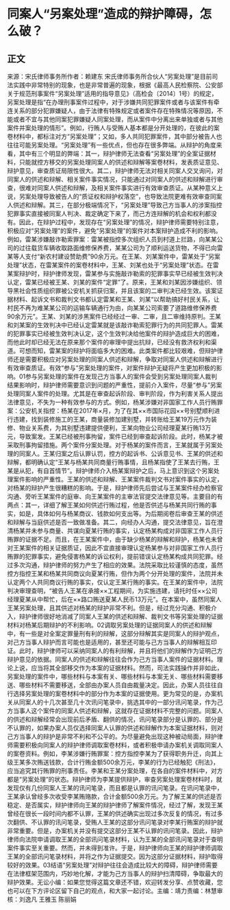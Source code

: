# 同案人“另案处理”造成的辩护障碍，怎么破？
## 正文
来源：宋氏律师事务所作者：赖建东 宋氏律师事务所合伙人“另案处理”是目前司法实践中非常特别的现象，也是非常普遍的现象，根据《最高人民检察院、公安部关于规范刑事案件“另案处理”适用的指导意见》（高检会〔2014〕1号）的规定，另案处理是指“在办理刑事案件过程中，对于涉嫌共同犯罪案件或者与该案件有牵连关系的部分犯罪嫌疑人，由于法律有特殊规定或者案件存在特殊情况等原因，不能或者不宜与其他同案犯罪嫌疑人同案处理，而从案件中分离出来单独或者与其他案件并案处理的情形”。例如，行贿人与受贿人基本都是分开处理的，在彼此的案卷材料中，都标注对方“另案处理”；又如，多人共同犯罪案件，其中部分被告人也往往可能另案处理。“另案处理”有一些优点，但也存在很多弊端。从辩护的角度来看，其中有三个明显的弊端：其一，辩护律师无法查看“另案处理”的全案证据材料，只能就控方移交的另案处理同案人的供述和辩解等案卷材料，发表质证意见、辩护意见，审查质证局限性很大。其二，辩护律师无法对相关同案人交叉询问，对同案人的供述和辩解、相关案件事实情况，只能通过对同案人的供述和辩解进行审查，很难对同案人供述和辩解，及相关案件事实进行有效审查质证。从某种意义上说，另案处理导致被告人的“质证权和辩护权落空”，也导致法院更难有效审查同案人供述和辩解。其三，在部分极端情况下，“另案处理”导致己方当事人的涉案指控犯罪事实直接被同案人判决、裁定确定下来了，而己方连辩解的机会和权利都没有。因此，在辩护过程中，发现存在“另案处理”的情况，辩护律师需要特别注意，积极应对“另案处理”的案件，避免“另案处理”的案件对本案辩护造成不利的影响。例如，雷某涉嫌敲诈勒索罪案：雷某被指控多次组织人员到村道上拦路，向某某公司的过往载货车辆收取路面维修保养费，某某公司为了顺利运送货物，不得已向雷某等人支付“新农村建设赞助费”90余万元。在王某、刘某案件中，雷某处于“另案处理”状态，在雷某案件的案卷材料中，王某、刘某也处于“另案处理”状态。在雷某案辩护时，辩护律师发现，雷某参与实施敲诈勒索的犯罪事实早已经被生效判决认定，雷某已经被王某、刘某的案件“定罪”了。原来，王某和刘某因涉嫌组织、领导黑社会性质组织罪被公安机关抓获归案，并且该案的二审判决已经生效。该案证据材料、起诉文书和裁判文书都认定雷某和王某、刘某“以帮助搞好村民关系，让村民不再为难某某公司的运输车辆通行为由，向某某公司索要了道路维修保养费90余万元”。王某、刘某的涉黑案件已经经过一审、二审，且二审维持原判。王某和刘某案的生效判决中已经认定雷某就是该敲诈勒索犯罪行为的共同犯罪人。雷某的犯罪事实已经被生效判决认定，这个生效判决给他案件的辩护造成巨大的困难，而他此时却已经无法在原来那个案件的审理中提出抗辩，已经没有救济权利和渠道。可想而知，雷某案的辩护将面临多大的困难。此类案件都比较艰难，但辩护律师还是需要积极应对另案处理的同案人供述和辩解，争取对同案人供述和辩解进行有效审查质证。有效“参与”另案处理的案件，对案件辩护无疑将产生更加积极的影响。01参与另案处理的案件在发现己方当事人的案件会受到另案处理同案人裁判结果影响时，辩护律师需要意识到问题的严重性，提前介入案件，尽量“参与”另案处理同案人案件的处理。尤其是在审查起诉阶段、审判阶段，作为利害关系人提出法律意见，不失为一种有效参与的方式。例如，杨某涉嫌对非国家工作人员行贿罪案：公安机关指控：杨某在2017年×月，为了在其××市国际花园××号别墅顺利进行违建，找到装修施工的王某，商量装修加建别墅，并转账给王某19万元作为装修、物业关系费，为其别墅违建提供便利，王某向物业公司经理夏某行贿13万元，导致案发。王某已经被刑事拘留，案件已经到审查起诉阶段。此时，杨某才被采取刑事拘留措施。两个案件分案处理。对于杨某的案件而言，王某就属于另案处理的同案人。王某归案之后认罪认罚，控方的起诉书、公诉意见书、王某的供述和辩解，都明确认定“王某与杨某共同商量行贿事情，且杨某指使了王某去行贿，王某是从犯，有自首情节”。辩护律师介入杨某案辩护之后，马上意识到这个另案处理案件影响的严重性。王某的供述和辩解、王某案件裁判文书对案件事实的认定，对杨某的辩护产生很糟糕的影响。于是，辩护律师先后尝试与王某案件经办检察官沟通、旁听王某案件的庭审、向王某案件的主审法官提交法律意见等。主要目的有两点：其一，详细了解王某如何供述行贿过程，他是否供述与杨某共同行贿的事实，如是，具体如何与杨某商议、钱款如何支出等。为后期阅卷后审查王某的供述和辩解与当庭供述是否一致做准备。其二，向经办人沟通，提交法律意见，旨在澄清杨某并未参与商量、共谋向夏某行贿的事实，认定杨某构成对非国家工作人员行贿罪的证据不足。而且，在王某案件中，由于缺少杨某的辩解和辩护，杨某也未曾对王某案件的相关证据质证，因此不宜直接审理认定杨某参与对非国家工作人员行贿罪的犯罪事实，避免侵害杨某的诉讼权利，提前错误认定杨某构成共同犯罪。经过多次沟通，辩护律师的努力产生了相应的效果。法院采取比较谨慎的态度，虽然控方指控王某和杨某共同商议向夏某行贿，但作为两个分开处理的案件，法院并未认定两个人共同商议行贿的事实，仅认定王某行贿的事实。在王某的案件中，法院判决审理查明，“被告人王某在承接××工程期间，为实施违建，请托时任××公司经理夏某从中帮忙，后在××路口贿送夏某人民币13万元”。在本案中，虽然同案人王某另案处理，且其供述对杨某的辩护非常不利。但是，经过充分沟通、积极介入，辩护律师很好地消减了同案人王某的供述和辩解、裁判文书等另案处理的证据材料对杨某后期辩护的不利影响。02调取另案处理的证据同案人的供述和辩解中，有一些是对全案定罪量刑有利的辩解，这部分辩解其实是同案人的辩护观点，对己方当事人辩护而言可能也是适用的，甚至还可能与己方当事人的辩解相互印证。此时，辩护律师可以采纳同案人的有利辩解，并且将他们的辩解作为证明己方辩护意见的依据。同案人的供述和辩解往往会作为己方当事人案件的证据材料。理论上说，应当将其全部移交作为本案的证据材料。然而，司法实践操作并非如此，另案处理的案件中，哪些材料与本案有关、哪些材料与本案无关、哪些材料需要移送、哪些材料不需要移送，全部由办案人员自由裁量决定。因此，办案人员往往自行选择另案处理的案卷材料中的部分作为本案的证据使用。更为常见的是，办案机关从同案人的十几次甚至几十次讯问笔录中，挑选其中的一部分讯问笔录，作为己方当事人这个案件的同案人供述和辩解，这就存在证据材料不完整的问题。同案人的供述和辩解经常会出现前后矛盾、翻供的情况，讯问笔录部分是认罪的、部分是不认罪的，如果办案人员仅选择同案人认罪的供述和辩解作为本案证据材料，则对己方当事人的辩护是非常不利和不公平的。为尽量避免出现这种被动局面，辩护律师需要积极向同案人的辩护律师调取案卷材料，或者积极申请办案机关调取同案人的案卷资料。例如，李某涉嫌行贿罪案：控方指控李某为了获得职务升迁，向其上级王某多次贿送钱款，合计行贿金额500余万元，李某的行为已经触犯《刑法》，应当追究其行贿罪的刑事责任。李某和王某分案处理，在各自的案件材料中，对方都是“另案处理”的状态。辩护律师为李某提供辩护，审查另案处理案卷材料时，就发现仅有几份同案人王某的讯问笔录，而且都是认罪的讯问笔录。在讯问笔录中，王某承认曾经多次收受李某贿赂款，合计金额500余万元。为了解王某的供述是否稳定、是否属实，辩护律师向王某的辩护律师了解案件情况，经过了解，发现王某曾经在很长一段时间内都不认罪，王某的供述确实出现过多次反复的情况，有过多次翻供、不认罪的讯问笔录，受贿人王某的这部分讯问笔录对李某行贿案的辩护就非常重要。但是，办案机关并没有提交这部分王某不认罪的讯问笔录。因此，辩护律师向法院申请调取王某的全部讯问笔录材料，认为王某的全部讯问笔录对于查明案件事实至关重要。然而，并未得到准许。于是，辩护律师向王某的辩护律师调取王某的全部讯问笔录材料，并将之作为证据提交。因为这部分证据材料，辩护取得较好的效果。03结语“另案处理”对辩护往往会造成比较大的障碍，辩护律师需要在法律框架范围内，巧妙地化解，才能为己方当事人的辩护扫清障碍，争取最大的辩护效果。无讼小编：如果您觉得这篇文章还不错，欢迎转发分享、点赞收藏，您也可以在下方评论区留下自己的观点，和大家一起讨论。主编：靖力责编：林慧审核：刘逸凡 王雅玉 陈丽娟 